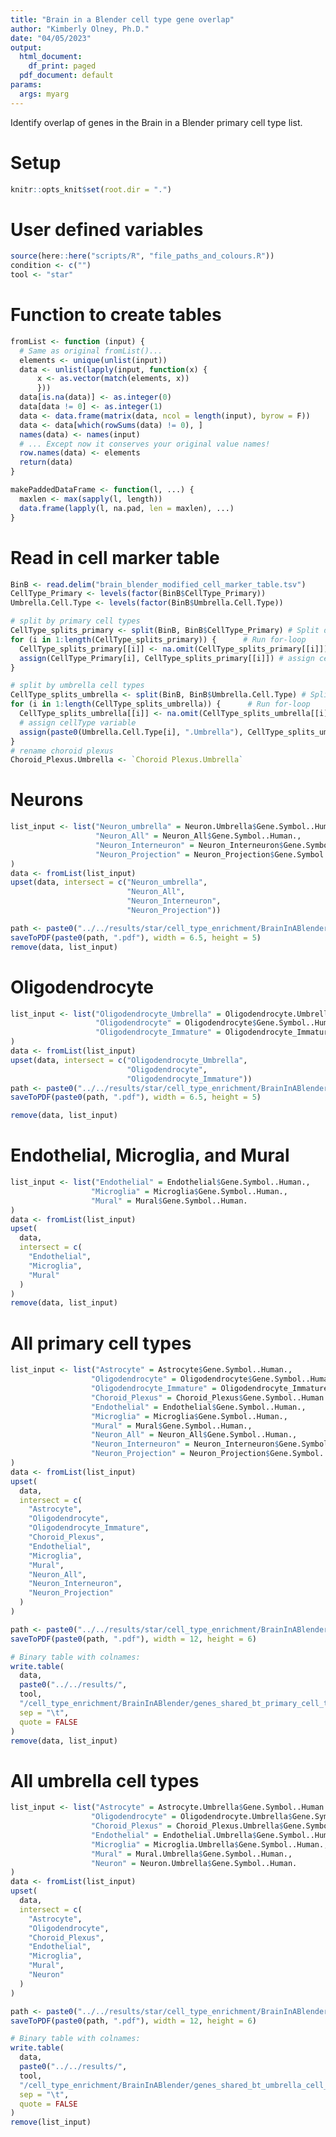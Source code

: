 ```yaml
---
title: "Brain in a Blender cell type gene overlap"
author: "Kimberly Olney, Ph.D."
date: "04/05/2023"
output:
  html_document:
    df_print: paged
  pdf_document: default
params:
  args: myarg
---
```


Identify overlap of genes in the Brain in a Blender primary cell type list. 

# Setup
```r
knitr::opts_knit$set(root.dir = ".")
```
# User defined variables
```r
source(here::here("scripts/R", "file_paths_and_colours.R"))
condition <- c("")
tool <- "star"
```
# Function to create tables
```r
fromList <- function (input) {
  # Same as original fromList()...
  elements <- unique(unlist(input))
  data <- unlist(lapply(input, function(x) {
      x <- as.vector(match(elements, x))
      }))
  data[is.na(data)] <- as.integer(0)
  data[data != 0] <- as.integer(1)
  data <- data.frame(matrix(data, ncol = length(input), byrow = F))
  data <- data[which(rowSums(data) != 0), ]
  names(data) <- names(input)
  # ... Except now it conserves your original value names!
  row.names(data) <- elements
  return(data)
}

makePaddedDataFrame <- function(l, ...) {
  maxlen <- max(sapply(l, length))
  data.frame(lapply(l, na.pad, len = maxlen), ...)
}
```

# Read in cell marker table 
```r
BinB <- read.delim("brain_blender_modified_cell_marker_table.tsv")
CellType_Primary <- levels(factor(BinB$CellType_Primary))
Umbrella.Cell.Type <- levels(factor(BinB$Umbrella.Cell.Type))

# split by primary cell types
CellType_splits_primary <- split(BinB, BinB$CellType_Primary) # Split data frame in list
for (i in 1:length(CellType_splits_primary)) {      # Run for-loop
  CellType_splits_primary[[i]] <- na.omit(CellType_splits_primary[[i]]) # remove rows with NA
  assign(CellType_Primary[i], CellType_splits_primary[[i]]) # assign cellType variable 
}

# split by umbrella cell types
CellType_splits_umbrella <- split(BinB, BinB$Umbrella.Cell.Type) # Split data frame in list
for (i in 1:length(CellType_splits_umbrella)) {      # Run for-loop
  CellType_splits_umbrella[[i]] <- na.omit(CellType_splits_umbrella[[i]]) # remove rows with NA
  # assign cellType variable 
  assign(paste0(Umbrella.Cell.Type[i], ".Umbrella"), CellType_splits_umbrella[[i]]) 
}
# rename choroid plexus
Choroid_Plexus.Umbrella <- `Choroid Plexus.Umbrella`
```

# Neurons 
```r
list_input <- list("Neuron_umbrella" = Neuron.Umbrella$Gene.Symbol..Human.,
                   "Neuron_All" = Neuron_All$Gene.Symbol..Human.,
                   "Neuron_Interneuron" = Neuron_Interneuron$Gene.Symbol..Human.,
                   "Neuron_Projection" = Neuron_Projection$Gene.Symbol..Human.
)
data <- fromList(list_input)
upset(data, intersect = c("Neuron_umbrella", 
                          "Neuron_All",
                          "Neuron_Interneuron",
                          "Neuron_Projection"))

path <- paste0("../../results/star/cell_type_enrichment/BrainInABlender/upset_genes_Neurons")
saveToPDF(paste0(path, ".pdf"), width = 6.5, height = 5)
remove(data, list_input)
```
# Oligodendrocyte
```r
list_input <- list("Oligodendrocyte_Umbrella" = Oligodendrocyte.Umbrella$Gene.Symbol..Human.,
                   "Oligodendrocyte" = Oligodendrocyte$Gene.Symbol..Human.,
                   "Oligodendrocyte_Immature" = Oligodendrocyte_Immature$Gene.Symbol..Human.
)
data <- fromList(list_input)
upset(data, intersect = c("Oligodendrocyte_Umbrella",
                          "Oligodendrocyte",
                          "Oligodendrocyte_Immature"))
path <- paste0("../../results/star/cell_type_enrichment/BrainInABlender/upset_genes_Oligodendrocyte")
saveToPDF(paste0(path, ".pdf"), width = 6.5, height = 5)

remove(data, list_input)
```
# Endothelial, Microglia, and Mural
```r
list_input <- list("Endothelial" = Endothelial$Gene.Symbol..Human.,
                  "Microglia" = Microglia$Gene.Symbol..Human.,
                  "Mural" = Mural$Gene.Symbol..Human.
)
data <- fromList(list_input)
upset(
  data,
  intersect = c(
    "Endothelial",
    "Microglia",
    "Mural"
  )
)
remove(data, list_input)
```

# All primary cell types 
```r
list_input <- list("Astrocyte" = Astrocyte$Gene.Symbol..Human.,
                  "Oligodendrocyte" = Oligodendrocyte$Gene.Symbol..Human.,
                  "Oligodendrocyte_Immature" = Oligodendrocyte_Immature$Gene.Symbol..Human.,
                  "Choroid_Plexus" = Choroid_Plexus$Gene.Symbol..Human.,
                  "Endothelial" = Endothelial$Gene.Symbol..Human.,
                  "Microglia" = Microglia$Gene.Symbol..Human.,
                  "Mural" = Mural$Gene.Symbol..Human.,
                  "Neuron_All" = Neuron_All$Gene.Symbol..Human.,
                  "Neuron_Interneuron" = Neuron_Interneuron$Gene.Symbol..Human.,
                  "Neuron_Projection" = Neuron_Projection$Gene.Symbol..Human.
)
data <- fromList(list_input)
upset(
  data,
  intersect = c(
    "Astrocyte",
    "Oligodendrocyte",
    "Oligodendrocyte_Immature",
    "Choroid_Plexus",
    "Endothelial",
    "Microglia",
    "Mural",
    "Neuron_All",
    "Neuron_Interneuron",
    "Neuron_Projection"
  )
)

path <- paste0("../../results/star/cell_type_enrichment/BrainInABlender/upset_genes_all_primary_cell_types")
saveToPDF(paste0(path, ".pdf"), width = 12, height = 6)

# Binary table with colnames:
write.table(
  data,
  paste0("../../results/",
  tool,
  "/cell_type_enrichment/BrainInABlender/genes_shared_bt_primary_cell_types.txt"),
  sep = "\t",
  quote = FALSE
)
remove(data, list_input)
```

# All umbrella cell types 
```r
list_input <- list("Astrocyte" = Astrocyte.Umbrella$Gene.Symbol..Human.,
                  "Oligodendrocyte" = Oligodendrocyte.Umbrella$Gene.Symbol..Human.,
                  "Choroid_Plexus" = Choroid_Plexus.Umbrella$Gene.Symbol..Human.,
                  "Endothelial" = Endothelial.Umbrella$Gene.Symbol..Human.,
                  "Microglia" = Microglia.Umbrella$Gene.Symbol..Human.,
                  "Mural" = Mural.Umbrella$Gene.Symbol..Human.,
                  "Neuron" = Neuron.Umbrella$Gene.Symbol..Human.
)
data <- fromList(list_input)
upset(
  data,
  intersect = c(
    "Astrocyte",
    "Oligodendrocyte",
    "Choroid_Plexus",
    "Endothelial",
    "Microglia",
    "Mural",
    "Neuron"
  )
)

path <- paste0("../../results/star/cell_type_enrichment/BrainInABlender/upset_genes_all_umbrella_cell_types")
saveToPDF(paste0(path, ".pdf"), width = 12, height = 6)

# Binary table with colnames:
write.table(
  data,
  paste0("../../results/",
  tool,
  "/cell_type_enrichment/BrainInABlender/genes_shared_bt_umbrella_cell_types.txt"),
  sep = "\t",
  quote = FALSE
)
remove(list_input)
```